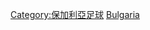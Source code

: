 {{Catnav|頁面分類|...|足球|各國足球|保加利亞足球}}
{{Catnav|頁面分類|...|各國體育|各國足球|保加利亞足球}}
{{Commonscat|Association football clubs of Bulgaria}}

[[Category:保加利亞足球|Category:保加利亞足球]]
[[Category:各國足球會|Bulgaria]]
